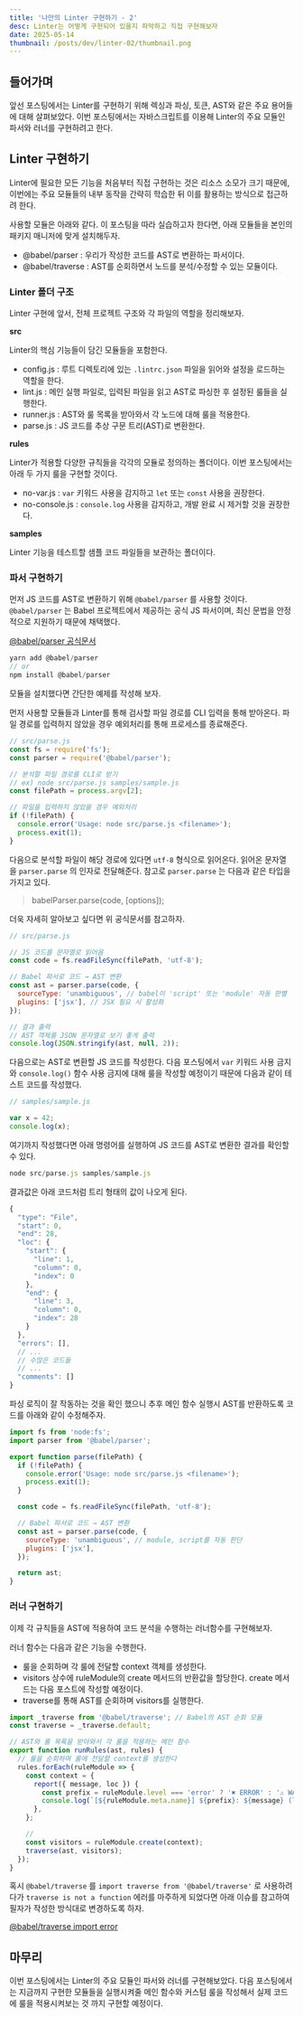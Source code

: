 ```yaml
---
title: '나만의 Linter 구현하기 - 2'
desc: Linter는 어떻게 구현되어 있을지 파악하고 직접 구현해보자
date: 2025-05-14
thumbnail: /posts/dev/linter-02/thumbnail.png
---
```


## 들어가며

앞선 포스팅에서는 Linter를 구현하기 위해 렉싱과 파싱, 토큰, AST와 같은 주요 용어들에 대해 살펴보았다. 이번 포스팅에서는 자바스크립트를 이용해 Linter의 주요 모듈인 파서와 러너를 구현하려고 한다.

## Linter 구현하기

Linter에 필요한 모든 기능을 처음부터 직접 구현하는 것은 리소스 소모가 크기 때문에, 이번에는 주요 모듈들의 내부 동작을 간략히 학습한 뒤 이를 활용하는 방식으로 접근하려 한다.

사용할 모듈은 아래와 같다. 이 포스팅을 따라 실습하고자 한다면, 아래 모듈들을 본인의 패키지 매니저에 맞게 설치해두자.

- @babel/parser : 우리가 작성한 코드를 AST로 변환하는 파서이다.
- @babel/traverse : AST를 순회하면서 노드를 분석/수정할 수 있는 모듈이다.

### Linter 폴더 구조

Linter 구현에 앞서, 전체 프로젝트 구조와 각 파일의 역할을 정리해보자.

**src**

Linter의 핵심 기능들이 담긴 모듈들을 포함한다.

- config.js : 루트 디렉토리에 있는 `.lintrc.json` 파일을 읽어와 설정을 로드하는 역할을 한다.
- lint.js : 메인 실행 파일로, 입력된 파일을 읽고 AST로 파싱한 후 설정된 룰들을 실행한다.
- runner.js : AST와 룰 목록을 받아와서 각 노드에 대해 룰을 적용한다.
- parse.js : JS 코드를 추상 구문 트리(AST)로 변환한다.

**rules**

Linter가 적용할 다양한 규칙들을 각각의 모듈로 정의하는 폴더이다. 이번 포스팅에서는 아래 두 가지 룰을 구현할 것이다.

- no-var.js : `var` 키워드 사용을 감지하고 `let` 또는 `const` 사용을 권장한다.
- no-console.js : `console.log` 사용을 감지하고, 개발 완료 시 제거할 것을 권장한다.

**samples**

Linter 기능을 테스트할 샘플 코드 파일들을 보관하는 폴더이다.

### 파서 구현하기

먼저 JS 코드를 AST로 변환하기 위해 `@babel/parser` 를 사용할 것이다. `@babel/parser` 는 Babel 프로젝트에서 제공하는 공식 JS 파서이며, 최신 문법을 안정적으로 지원하기 때문에 채택했다.

[@babel/parser 공식문서](https://babeljs.io/docs/babel-parser)

```jsx
yarn add @babel/parser
// or
npm install @babel/parser
```

모듈을 설치했다면 간단한 예제를 작성해 보자.

먼저 사용할 모듈들과 Linter를 통해 검사할 파일 경로를 CLI 입력을 통해 받아온다. 파일 경로를 입력하지 않았을 경우 예외처리를 통해 프로세스를 종료해준다.

```jsx
// src/parse.js
const fs = require('fs');
const parser = require('@babel/parser');

// 분석할 파일 경로를 CLI로 받기
// ex) node src/parse.js samples/sample.js
const filePath = process.argv[2];

// 파일을 입력하지 않았을 경우 예외처리
if (!filePath) {
  console.error('Usage: node src/parse.js <filename>');
  process.exit(1);
}
```

다음으로 분석할 파일이 해당 경로에 있다면 `utf-8` 형식으로 읽어온다. 읽어온 문자열을 `parser.parse` 의 인자로 전달해준다. 참고로 `parser.parse` 는 다음과 같은 타입을 가지고 있다.

> babelParser.parse(code, [options]);

더욱 자세히 알아보고 싶다면 위 공식문서를 참고하자.

```jsx
// src/parse.js

// JS 코드를 문자열로 읽어옴
const code = fs.readFileSync(filePath, 'utf-8');

// Babel 파서로 코드 → AST 변환
const ast = parser.parse(code, {
  sourceType: 'unambiguous', // babel이 'script' 또는 'module' 자동 판별
  plugins: ['jsx'], // JSX 필요 시 활성화
});

// 결과 출력
// AST 객체를 JSON 문자열로 보기 좋게 출력
console.log(JSON.stringify(ast, null, 2));
```

다음으로는 AST로 변환할 JS 코드를 작성한다. 다음 포스팅에서 `var` 키워드 사용 금지와 `console.log()` 함수 사용 금지에 대해 룰을 작성할 예정이기 때문에 다음과 같이 테스트 코드를 작성했다.

```jsx
// samples/sample.js

var x = 42;
console.log(x);
```

여기까지 작성했다면 아래 명령어를 실행하여 JS 코드를 AST로 변환한 결과를 확인할 수 있다.

```jsx
node src/parse.js samples/sample.js
```

결과값은 아래 코드처럼 트리 형태의 값이 나오게 된다.

```jsx
{
  "type": "File",
  "start": 0,
  "end": 28,
  "loc": {
    "start": {
      "line": 1,
      "column": 0,
      "index": 0
    },
    "end": {
      "line": 3,
      "column": 0,
      "index": 28
    }
  },
  "errors": [],
  // ...
  // 수많은 코드들
  // ...
  "comments": []
}
```

파싱 로직이 잘 작동하는 것을 확인 했으니 추후 메인 함수 실행시 AST를 반환하도록 코드를 아래와 같이 수정해주자.

```jsx
import fs from 'node:fs';
import parser from '@babel/parser';

export function parse(filePath) {
  if (!filePath) {
    console.error('Usage: node src/parse.js <filename>');
    process.exit(1);
  }

  const code = fs.readFileSync(filePath, 'utf-8');

  // Babel 파서로 코드 → AST 변환
  const ast = parser.parse(code, {
    sourceType: 'unambiguous', // module, script를 자동 판단
    plugins: ['jsx'],
  });

  return ast;
}
```

### 러너 구현하기

이제 각 규칙들을 AST에 적용하여 코드 분석을 수행하는 러너함수를 구현해보자.

러너 함수는 다음과 같은 기능을 수행한다.

- 룰을 순회하며 각 룰에 전달할 context 객체를 생성한다.
- visitors 상수에 ruleModule의 create 메서드의 반환값을 할당한다. create 메서드는 다음 포스트에 작성할 예정이다.
- traverse를 통해 AST를 순회하며 visitors를 실행한다.

```jsx
import _traverse from '@babel/traverse'; // Babel의 AST 순회 모듈
const traverse = _traverse.default;

// AST와 룰 목록을 받아와서 각 룰을 적용하는 메인 함수
export function runRules(ast, rules) {
  // 룰을 순회하며 룰에 전달할 context를 생성한다
  rules.forEach(ruleModule => {
    const context = {
      report({ message, loc }) {
        const prefix = ruleModule.level === 'error' ? '✖ ERROR' : '⚠ WARN';
        console.log(`[${ruleModule.meta.name}] ${prefix}: ${message} (line: ${loc.line}, column: ${loc.column})`);
      },
    };

    //
    const visitors = ruleModule.create(context);
    traverse(ast, visitors);
  });
}
```

혹시 `@babel/traverse` 를 `import traverse from '@babel/traverse'` 로 사용하려다가 `traverse is not a function` 에러를 마주하게 되었다면 아래 이슈를 참고하여 필자가 작성한 방식대로 변경하도록 하자.

[@babel/traverse import error](https://github.com/babel/babel/issues/13855)

## 마무리

이번 포스팅에서는 Linter의 주요 모듈인 파서와 러너를 구현해보았다. 다음 포스팅에서는 지금까지 구현한 모듈들을 실행시켜줄 메인 함수와 커스텀 룰을 작성해서 실제 코드에 룰을 적용시켜보는 것 까지 구현할 예정이다.
